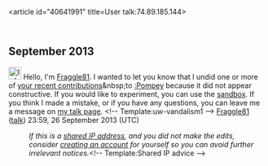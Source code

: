 <article id="40641991" title=User talk:74.89.185.144>
	<talkpage id="40641991" title="User talk:74.89.185.144">

== September 2013 ==
[[File:Information.svg|25px|alt=Information icon]] Hello, I'm [[User:Fraggle81|Fraggle81]]. I wanted to let you know that I undid one or more of [[Special:Contributions/74.89.185.144|your recent contributions]]&amp;nbsp;to [[:Pompey]] because it did not appear constructive. If you would like to experiment, you can use the [[WP:sandbox|sandbox]]. If you think I made a mistake, or if you have any questions, you can leave me a message on [[User_talk:Fraggle81|my talk page]]. &lt;!-- Template:uw-vandalism1 --&gt;  [[User:Fraggle81|Fraggle81]] ([[User talk:Fraggle81|talk]]) 23:59, 26 September 2013 (UTC)
:''If this is a [[Network address translation|shared IP address]], and you did not make the edits, consider [[Wikipedia:Why create an account?|creating an account]] for yourself so you can avoid further irrelevant notices.''&lt;!-- Template:Shared IP advice --&gt;
	</talkpage>
</article>